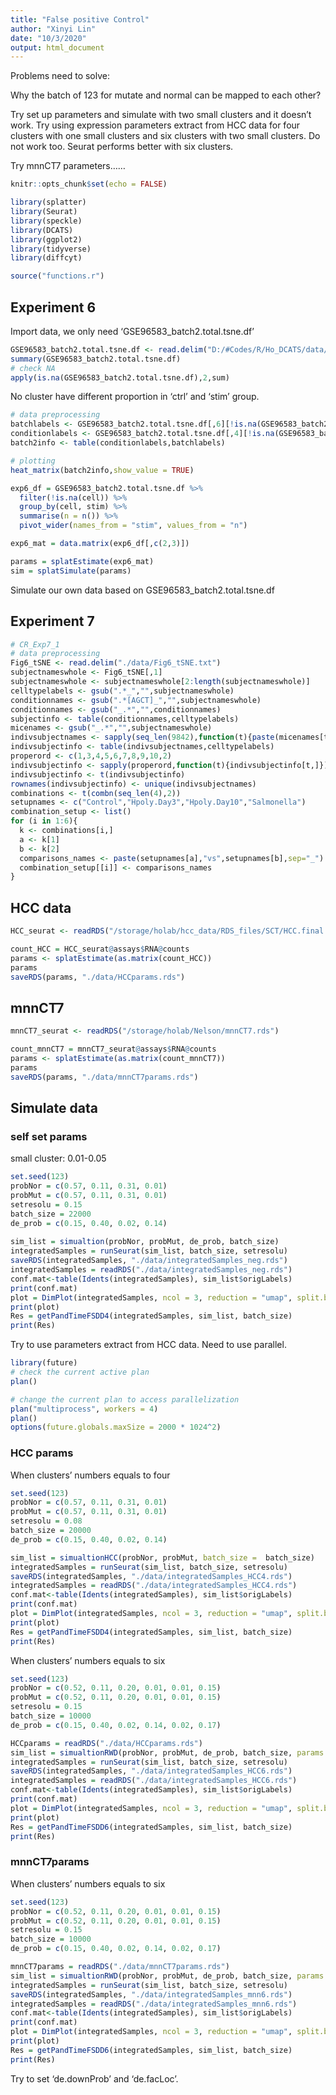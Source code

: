 ```yaml
---
title: "False positive Control"
author: "Xinyi Lin"
date: "10/3/2020"
output: html_document
---
```


Problems need to solve:

Why the batch of 123 for mutate and normal can be mapped to each other?

Try set up parameters and simulate with two small clusters and it doesn't work. Try using expression parameters extract from HCC data for four clusters with one small clusters and six clusters with two small clusters. Do not work too. Seurat performs better with six clusters.

Try mnnCT7 parameters......

```r
knitr::opts_chunk$set(echo = FALSE)
```

```r
library(splatter)
library(Seurat)
library(speckle)
library(DCATS)
library(ggplot2)
library(tidyverse)
library(diffcyt)
```

```r
source("functions.r")
```

## Experiment 6

Import data, we only need 'GSE96583_batch2.total.tsne.df'

```r
GSE96583_batch2.total.tsne.df <- read.delim("D:/#Codes/R/Ho_DCATS/data/GSE96583_batch2.total.tsne.df.tsv")
summary(GSE96583_batch2.total.tsne.df)
# check NA
apply(is.na(GSE96583_batch2.total.tsne.df),2,sum)
```

No cluster have different proportion in 'ctrl' and 'stim' group.

```r
# data preprocessing 
batchlabels <- GSE96583_batch2.total.tsne.df[,6][!is.na(GSE96583_batch2.total.tsne.df[,6])]
conditionlabels <- GSE96583_batch2.total.tsne.df[,4][!is.na(GSE96583_batch2.total.tsne.df[,6])]
batch2info <- table(conditionlabels,batchlabels)

# plotting 
heat_matrix(batch2info,show_value = TRUE)
```

```r
exp6_df = GSE96583_batch2.total.tsne.df %>% 
  filter(!is.na(cell)) %>% 
  group_by(cell, stim) %>% 
  summarise(n = n()) %>% 
  pivot_wider(names_from = "stim", values_from = "n")

exp6_mat = data.matrix(exp6_df[,c(2,3)])

params = splatEstimate(exp6_mat)
sim = splatSimulate(params)
```

Simulate our own data based on GSE96583_batch2.total.tsne.df

## Experiment 7

```r
# CR_Exp7_1 
# data preprocessing
Fig6_tSNE <- read.delim("./data/Fig6_tSNE.txt")
subjectnameswhole <- Fig6_tSNE[,1]
subjectnameswhole <- subjectnameswhole[2:length(subjectnameswhole)]
celltypelabels <- gsub(".*_","",subjectnameswhole)
conditionnames <- gsub(".*[AGCT]_","",subjectnameswhole)
conditionnames <- gsub("_.*","",conditionnames)
subjectinfo <- table(conditionnames,celltypelabels)
micenames <- gsub("_.*","",subjectnameswhole)
indivsubjectnames <- sapply(seq_len(9842),function(t){paste(micenames[t],conditionnames[t],sep="_")})
indivsubjectinfo <- table(indivsubjectnames,celltypelabels)
properord <- c(1,3,4,5,6,7,8,9,10,2)
indivsubjectinfo <- sapply(properord,function(t){indivsubjectinfo[t,]})
indivsubjectinfo <- t(indivsubjectinfo)
rownames(indivsubjectinfo) <- unique(indivsubjectnames)
combinations <- t(combn(seq_len(4),2))
setupnames <- c("Control","Hpoly.Day3","Hpoly.Day10","Salmonella")
combination_setup <- list()
for (i in 1:6){
  k <- combinations[i,]
  a <- k[1]
  b <- k[2]
  comparisons_names <- paste(setupnames[a],"vs",setupnames[b],sep="_")
  combination_setup[[i]] <- comparisons_names
}
```

## HCC data

```r
HCC_seurat <- readRDS("/storage/holab/hcc_data/RDS_files/SCT/HCC.final.SCT_pc10_res0.1.rds")
```

```r
count_HCC = HCC_seurat@assays$RNA@counts
params <- splatEstimate(as.matrix(count_HCC))
params
saveRDS(params, "./data/HCCparams.rds")
```

## mnnCT7

```r
mnnCT7_seurat <- readRDS("/storage/holab/Nelson/mnnCT7.rds")
```

```r
count_mnnCT7 = mnnCT7_seurat@assays$RNA@counts
params <- splatEstimate(as.matrix(count_mnnCT7))
params
saveRDS(params, "./data/mnnCT7params.rds")
```

## Simulate data

### self set params

small cluster: 0.01-0.05

```r
set.seed(123)
probNor = c(0.57, 0.11, 0.31, 0.01)
probMut = c(0.57, 0.11, 0.31, 0.01)
setresolu = 0.15
batch_size = 22000
de_prob = c(0.15, 0.40, 0.02, 0.14)
  
sim_list = simualtion(probNor, probMut, de_prob, batch_size)
integratedSamples = runSeurat(sim_list, batch_size, setresolu)
saveRDS(integratedSamples, "./data/integratedSamples_neg.rds")
integratedSamples = readRDS("./data/integratedSamples_neg.rds")
conf.mat<-table(Idents(integratedSamples), sim_list$origLabels)
print(conf.mat)
plot = DimPlot(integratedSamples, ncol = 3, reduction = "umap", split.by = "batch") + ggtitle("Cluster Results of Different Clusters in Different Samples")
print(plot)
Res = getPandTimeFSDD4(integratedSamples, sim_list, batch_size)
print(Res)
```

Try to use parameters extract from HCC data. Need to use parallel. 

```r
library(future)
# check the current active plan
plan()
```

```r
# change the current plan to access parallelization
plan("multiprocess", workers = 4)
plan()
options(future.globals.maxSize = 2000 * 1024^2)
```

### HCC params

When clusters' numbers equals to four

```r
set.seed(123)
probNor = c(0.57, 0.11, 0.31, 0.01)
probMut = c(0.57, 0.11, 0.31, 0.01)
setresolu = 0.08
batch_size = 20000
de_prob = c(0.15, 0.40, 0.02, 0.14)
```

```r
sim_list = simualtionHCC(probNor, probMut, batch_size =  batch_size)
integratedSamples = runSeurat(sim_list, batch_size, setresolu)
saveRDS(integratedSamples, "./data/integratedSamples_HCC4.rds")
integratedSamples = readRDS("./data/integratedSamples_HCC4.rds")
conf.mat<-table(Idents(integratedSamples), sim_list$origLabels)
print(conf.mat)
plot = DimPlot(integratedSamples, ncol = 3, reduction = "umap", split.by = "batch") + ggtitle("Cluster Results of Different Clusters in Different Samples")
print(plot)
Res = getPandTimeFSDD4(integratedSamples, sim_list, batch_size)
print(Res)
```

When clusters' numbers equals to six

```r
set.seed(123)
probNor = c(0.52, 0.11, 0.20, 0.01, 0.01, 0.15)
probMut = c(0.52, 0.11, 0.20, 0.01, 0.01, 0.15)
setresolu = 0.15
batch_size = 10000
de_prob = c(0.15, 0.40, 0.02, 0.14, 0.02, 0.17)
```

```r
HCCparams = readRDS("./data/HCCparams.rds")
sim_list = simualtionRWD(probNor, probMut, de_prob, batch_size, params = HCCparams)
integratedSamples = runSeurat(sim_list, batch_size, setresolu)
saveRDS(integratedSamples, "./data/integratedSamples_HCC6.rds")
integratedSamples = readRDS("./data/integratedSamples_HCC6.rds")
conf.mat<-table(Idents(integratedSamples), sim_list$origLabels)
print(conf.mat)
plot = DimPlot(integratedSamples, ncol = 3, reduction = "umap", split.by = "batch") + ggtitle("Cluster Results of Different Clusters in Different Samples")
print(plot)
Res = getPandTimeFSDD6(integratedSamples, sim_list, batch_size)
print(Res)
```

### mnnCT7params

When clusters' numbers equals to six

```r
set.seed(123)
probNor = c(0.52, 0.11, 0.20, 0.01, 0.01, 0.15)
probMut = c(0.52, 0.11, 0.20, 0.01, 0.01, 0.15)
setresolu = 0.15
batch_size = 10000
de_prob = c(0.15, 0.40, 0.02, 0.14, 0.02, 0.17)
```

```r
mnnCT7params = readRDS("./data/mnnCT7params.rds")
sim_list = simualtionRWD(probNor, probMut, de_prob, batch_size, params = mnnCT7params)
integratedSamples = runSeurat(sim_list, batch_size, setresolu)
saveRDS(integratedSamples, "./data/integratedSamples_mnn6.rds")
integratedSamples = readRDS("./data/integratedSamples_mnn6.rds")
conf.mat<-table(Idents(integratedSamples), sim_list$origLabels)
print(conf.mat)
plot = DimPlot(integratedSamples, ncol = 3, reduction = "umap", split.by = "batch") + ggtitle("Cluster Results of Different Clusters in Different Samples")
print(plot)
Res = getPandTimeFSDD6(integratedSamples, sim_list, batch_size)
print(Res)
```


Try to set ‘de.downProb’ and ‘de.facLoc’.


